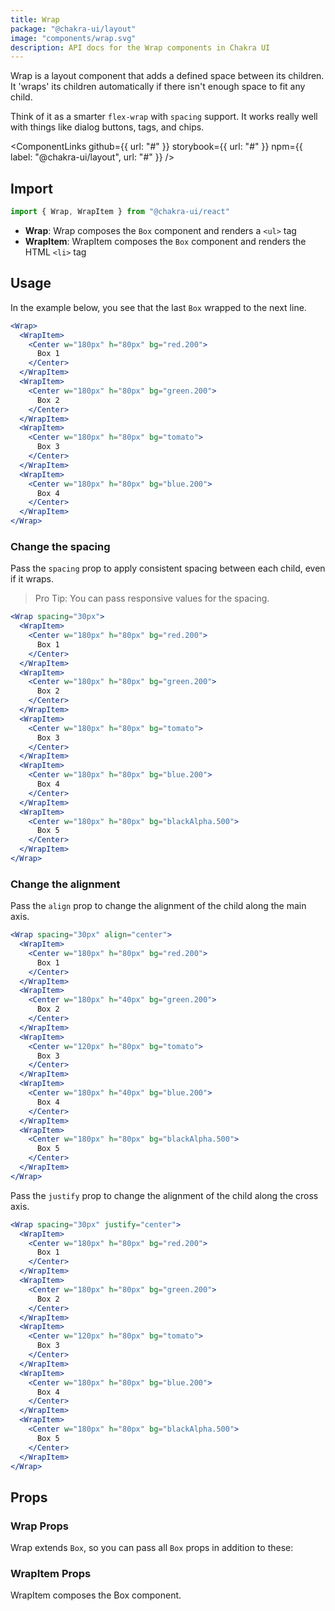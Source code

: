 ```yaml
---
title: Wrap
package: "@chakra-ui/layout"
image: "components/wrap.svg"
description: API docs for the Wrap components in Chakra UI
---
```


Wrap is a layout component that adds a defined space between its children. It
'wraps' its children automatically if there isn't enough space to fit any child.

Think of it as a smarter `flex-wrap` with `spacing` support. It works really
well with things like dialog buttons, tags, and chips.

<ComponentLinks
  github={{ url: "#" }}
  storybook={{ url: "#" }}
  npm={{ label: "@chakra-ui/layout", url: "#" }}
/>

<carbon-ad></carbon-ad>

## Import

```js
import { Wrap, WrapItem } from "@chakra-ui/react"
```

- **Wrap**: Wrap composes the `Box` component and renders a `<ul>` tag
- **WrapItem**: WrapItem composes the `Box` component and renders the HTML
  `<li>` tag

## Usage

In the example below, you see that the last `Box` wrapped to the next line.

```jsx
<Wrap>
  <WrapItem>
    <Center w="180px" h="80px" bg="red.200">
      Box 1
    </Center>
  </WrapItem>
  <WrapItem>
    <Center w="180px" h="80px" bg="green.200">
      Box 2
    </Center>
  </WrapItem>
  <WrapItem>
    <Center w="180px" h="80px" bg="tomato">
      Box 3
    </Center>
  </WrapItem>
  <WrapItem>
    <Center w="180px" h="80px" bg="blue.200">
      Box 4
    </Center>
  </WrapItem>
</Wrap>
```

### Change the spacing

Pass the `spacing` prop to apply consistent spacing between each child, even if
it wraps.

> Pro Tip: You can pass responsive values for the spacing.

```jsx
<Wrap spacing="30px">
  <WrapItem>
    <Center w="180px" h="80px" bg="red.200">
      Box 1
    </Center>
  </WrapItem>
  <WrapItem>
    <Center w="180px" h="80px" bg="green.200">
      Box 2
    </Center>
  </WrapItem>
  <WrapItem>
    <Center w="180px" h="80px" bg="tomato">
      Box 3
    </Center>
  </WrapItem>
  <WrapItem>
    <Center w="180px" h="80px" bg="blue.200">
      Box 4
    </Center>
  </WrapItem>
  <WrapItem>
    <Center w="180px" h="80px" bg="blackAlpha.500">
      Box 5
    </Center>
  </WrapItem>
</Wrap>
```

### Change the alignment

Pass the `align` prop to change the alignment of the child along the main axis.

```jsx
<Wrap spacing="30px" align="center">
  <WrapItem>
    <Center w="180px" h="80px" bg="red.200">
      Box 1
    </Center>
  </WrapItem>
  <WrapItem>
    <Center w="180px" h="40px" bg="green.200">
      Box 2
    </Center>
  </WrapItem>
  <WrapItem>
    <Center w="120px" h="80px" bg="tomato">
      Box 3
    </Center>
  </WrapItem>
  <WrapItem>
    <Center w="180px" h="40px" bg="blue.200">
      Box 4
    </Center>
  </WrapItem>
  <WrapItem>
    <Center w="180px" h="80px" bg="blackAlpha.500">
      Box 5
    </Center>
  </WrapItem>
</Wrap>
```

Pass the `justify` prop to change the alignment of the child along the cross
axis.

```jsx
<Wrap spacing="30px" justify="center">
  <WrapItem>
    <Center w="180px" h="80px" bg="red.200">
      Box 1
    </Center>
  </WrapItem>
  <WrapItem>
    <Center w="180px" h="80px" bg="green.200">
      Box 2
    </Center>
  </WrapItem>
  <WrapItem>
    <Center w="120px" h="80px" bg="tomato">
      Box 3
    </Center>
  </WrapItem>
  <WrapItem>
    <Center w="180px" h="80px" bg="blue.200">
      Box 4
    </Center>
  </WrapItem>
  <WrapItem>
    <Center w="180px" h="80px" bg="blackAlpha.500">
      Box 5
    </Center>
  </WrapItem>
</Wrap>
```

## Props

### Wrap Props

Wrap extends `Box`, so you can pass all `Box` props in addition to these:

<PropsTable of="Wrap" />

### WrapItem Props

WrapItem composes the Box component.
